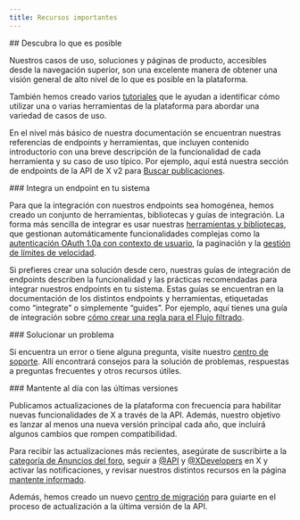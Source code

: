 ```yaml
---
title: Recursos importantes
---
```


<div id="learn-about-whats-possible">
  ## Descubra lo que es posible
</div>

Nuestros casos de uso, soluciones y páginas de producto, accesibles desde la navegación superior, son una excelente manera de obtener una visión general de alto nivel de lo que es posible en la plataforma.

También hemos creado varios [tutoriales](/es/tutorials) que le ayudan a identificar cómo utilizar una o varias herramientas de la plataforma para abordar una variedad de casos de uso.

En el nivel más básico de nuestra documentación se encuentran nuestras referencias de endpoints y herramientas, que incluyen contenido introductorio con una breve descripción de la funcionalidad de cada herramienta y su caso de uso típico. Por ejemplo, aquí está nuestra sección de endpoints de la API de X v2 para [Buscar publicaciones](/es/x-api/posts/search/introduction).

<div id="integrate-an-endpoint-into-your-system">
  ### Integra un endpoint en tu sistema
</div>

Para que la integración con nuestros endpoints sea homogénea, hemos creado un conjunto de herramientas, bibliotecas y guías de integración. La forma más sencilla de integrar es usar nuestras [herramientas y bibliotecas](/es/x-api/tools-and-libraries/overview), que gestionan automáticamente funcionalidades complejas como la [autenticación OAuth 1.0a con contexto de usuario](/es/resources/fundamentals/authentication#oauth-1-0a-2), la paginación y la [gestión de límites de velocidad](/es/resources/fundamentals/rate-limits).

Si prefieres crear una solución desde cero, nuestras guías de integración de endpoints describen la funcionalidad y las prácticas recomendadas para integrar nuestros endpoints en tu sistema. Estas guías se encuentran en la documentación de los distintos endpoints y herramientas, etiquetadas como “integrate” o simplemente “guides”. Por ejemplo, aquí tienes una guía de integración sobre [cómo crear una regla para el Flujo filtrado](/es/x-api/posts/filtered-stream/integrate/build-a-rule).

<div id="troubleshoot-an-issue">
  ### Solucionar un problema
</div>

Si encuentra un error o tiene alguna pregunta, visite nuestro [centro de soporte](https://developer.x.com/en/support/twitter-api). Allí encontrará consejos para la solución de problemas, respuestas a preguntas frecuentes y otros recursos útiles.

<div id="keep-up-to-date-with-the-latest-releases">
  ### Mantente al día con las últimas versiones
</div>

Publicamos actualizaciones de la plataforma con frecuencia para habilitar nuevas funcionalidades de X a través de la API. Además, nuestro objetivo es lanzar al menos una nueva versión principal cada año, que incluirá algunos cambios que rompen compatibilidad.

Para recibir las actualizaciones más recientes, asegúrate de suscribirte a la [categoría de Anuncios del foro](https://devcommunity.x.com/c/announcements/22), seguir a [@API](https://x.com/api) y [@XDevelopers](https://x.com/XDevelopers) en X y activar las notificaciones, y revisar nuestros distintos recursos en la página [mantente informado](https://developer.x.com/en/stay-informed).

Además, hemos creado un nuevo [centro de migración](/es/x-api/migrate/overview) para guiarte en el proceso de actualización a la última versión de la API.